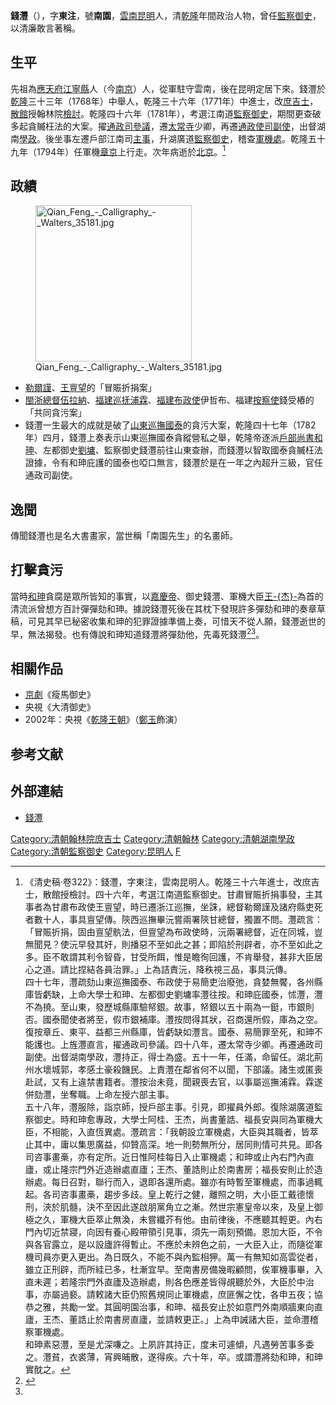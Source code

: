 {{東亞男性歷史人物
|名稱 =錢灃
|身份 =
|國家 =[[清朝|清朝]]
|時代 =清中期
|主君 =[[清高宗|清高宗]]
|屆數 =
|最高職務 =大清[[通政使司|通政使司]]副使、湖南[[學政|學政]]
|前任 = 
|繼任 = 
|圖片名稱 =錢灃.jpg
|圖片大小 =200px
|圖片說明 =《[[清代学者像传|清代学者像传]]》中的錢灃
|氏 =
|姓 =[[錢姓|錢姓]]
|穆坤= <!--清代八旗满洲人物专用-->
|名 =灃
|姓名 =
|羅馬拼音 =
|假名 = <!--日本、琉球人用-->
|諺文 = <!--朝鮮、韓國人用-->
|字 =東注
|號=南園
|名乘 = <!--琉球士族用-->
|官職 =
|封爵 =
|封號 =
|位階 =
|御稱號 = <!--日本皇族之稱號-->
|宮號1 = <!--日本皇族之宮號-->
|宮號2 = <!--朝鮮王族之宮號-->
|封地 =
|神號 =
|尊號 =
|族裔 = [[漢族|漢族]]
|信仰 = <!--指的是宗教信仰-->
|旗籍 = <!--清代八旗人物专用-->
|氏族 =
|籍貫 =[[雲南省|雲南省]][[雲南府|雲南府]][[昆明縣|昆明縣]]（今[[雲南省|雲南省]][[昆明市|昆明市]][[五華區|五華區]]）人
|本貫 = <!--朝鮮人用-->
|世居地= <!--清代八旗人物专用-->
|世居地/穆坤= <!--专门用于清代八旗满洲人物世居地和穆坤相同时-->
|祖籍 =
|本籍 =
|出身地 =
|府邸 =
|世系 =
|初名 =
|乳名 = <!--日本、朝鮮、琉球以外人物用-->
|幼名 = <!--日本人用-->
|兒名 = <!--朝鮮人用-->
|童名 = <!--琉球人用-->
|小字 =
|別名 =
|法號 =
|院號 =
|其他名號 =
|出生日期 =清朝[[清高宗|高宗]][[乾隆|乾隆]]五年（[[1740年|1740年]]）
|出生地點 =
|婚年 =
|逝世日期 =清朝[[清高宗|高宗]][[乾隆|乾隆]]六十年（[[1795年|1795年]]）<BR>享年56歲
|逝世地點 =	北京
|在位年代 =
|廟號 =
|諡號 =
|墓葬 =
|祠廟 =入祀鄉賢祠、名宦祠
|父親 =
|嫡母 =
|母親 =
|繼父=
|繼母=
|養父=
|養母=
|猶父= <!--日本人用-->
|烏帽子親= <!--日本人、琉球人用-->
|元配 =
|正室 =
|妻 =
|繼室 =
|平妻 =
|側室 =
|元配之父 =
|元配之嫡母 =
|元配之母 =
|正室之父 =
|正室之嫡母 =
|正室之母 =
|妻之父 =
|妻之嫡母 =
|妻之母 =
|繼室之父 =
|繼室之嫡母 =
|繼室之母 =
|平妻之父 =
|平妻之嫡母 =
|平妻之母 =
|兄弟 =
|姊妹 =
|嫡兄弟 =
|嫡姊妹 =
|庶兄弟 =
|庶姊妹 =
|同胞兄弟 =
|同胞姊妹 =
|異母兄弟 =
|異母姊妹 =
|異父兄弟 =
|異父姊妹 =
|繼兄弟 =
|繼姊妹 =
|子 =
|女 =
|嫡子 =
|嫡女 =
|庶子 =
|庶女 =
|養子 =
|養女 =
|猶子 = <!--日本人用-->
|婿養子 = <!--日本人用-->
|烏帽子子 = <!--日本人用-->
|繼子 =
|繼女 =
|其他親屬 =
|出身 = <!---此处指科举出身--->乾隆33年[[舉人|舉人]]、乾隆36年[[進士|進士]]
|功名 = 
|經歷 =
|著作 =《南園集》、《南園詩存》 2卷、《錢南園遺集》 5卷、墨鈎雙馬立幀(畫作)
|注釋 =
}}
'''錢灃'''（{{bd|1740年||1795年|catIdx=Q}}），字'''東注'''，號'''南園'''，[[雲南|雲南]][[昆明|昆明]]人，清[[乾隆|乾隆]]年間政治人物，曾任[[監察御史|監察御史]]，以清廉敢言著稱。

== 生平 ==
先祖為[[應天府|應天府]][[江寧縣|江寧縣]]人（今[[南京|南京]]）人，從軍駐守雲南，後在昆明定居下來。錢灃於[[乾隆|乾隆]]三十三年（1768年）中舉人，乾隆三十六年（1771年）中進士，改[[庶吉士|庶吉士]]，[[散館|散館]]授翰林院[[檢討|檢討]]。乾隆四十六年（1781年），考選江南道[[監察御史|監察御史]]，期間更查破多起貪贓枉法的大案。擢[[通政司|通政司]][[參議|參議]]，遷[[太常寺|太常寺]]少卿，再遷[[通政使司副使|通政使司副使]]，出督湖南[[學政|學政]]。後坐事左遷戶部江南司[[主事|主事]]，升湖廣道[[監察御史|監察御史]]，稽查[[軍機處|軍機處]]。乾隆五十九年（1794年）任軍機[[章京|章京]]上行走。次年病逝於[[北京|北京]]。<ref name="清史稿卷322">《清史稿·卷322》：錢灃，字東注，雲南昆明人。乾隆三十六年進士，改庶吉士，散館授檢討。四十六年，考選江南道監察御史。甘肅冒賑折捐事發，主其事者為甘肅布政使王亶望，時已遷浙江巡撫，坐誅，總督勒爾謹及諸府縣吏死者數十人，事具亶望傳。陝西巡撫畢沅嘗兩署陝甘總督，獨置不問。灃疏言：「冒賑折捐，固由亶望骫法，但亶望為布政使時，沅兩署總督，近在同城，豈無聞見？使沅早發其奸，則播惡不至如此之甚；即陷於刑辟者，亦不至如此之多。臣不敢謂其利令智昏，甘受所餌，惟是瞻徇回護，不肯舉發，甚非大臣居心之道。請比捏結各員治罪。」上為詰責沅，降秩視三品，事具沅傳。<br>四十七年，灃疏劾山東巡撫國泰、布政使于易簡吏治廢弛，貪婪無饜，各州縣庫皆虧缺，上命大學士和珅、左都御史劉墉率灃往按。和珅庇國泰，怵灃，灃不為撓。至山東，發歷城縣庫驗帑銀。故事，帑銀以五十兩為一鋌，市銀則否。國泰聞使者將至，假市銀補庫。灃按問得其狀，召商還所假，庫為之空。復按章丘、東平、益都三州縣庫，皆虧缺如灃言。國泰、易簡罪至死，和珅不能護也。上旌灃直言，擢通政司參議。四十八年，遷太常寺少卿。再遷通政司副使。出督湖南學政，灃持正，得士為盛。五十一年，任滿，命留任。湖北荊州水壞城郭，孝感土豪殺饑民。上責灃在鄰省何不以聞，下部議。諸生或匿喪赴試，又有上違禁書籍者。灃按治未竟，聞親喪去官，以事屬巡撫浦霖。霖遂併劾灃，坐奪職。上命左授六部主事。<br>五十八年，灃服除，詣京師，授戶部主事。引見，即擢員外郎。復除湖廣道監察御史。時和珅愈專政，大學士阿桂、王杰，尚書董誥、福長安與同為軍機大臣，不相能，入直恆異處。灃疏言：「我朝設立軍機處，大臣與其職者，皆萃止其中，庸以集思廣益，仰贊高深。地一則勢無所分，居同則情可共見。即各司咨事畫槀，亦有定所。近日惟阿桂每日入止軍機處；和珅或止內右門內直廬，或止隆宗門外近造辦處直廬；王杰、董誥則止於南書房；福長安則止於造辦處。每日召對，聯行而入，退即各還所處。雖亦有時暫至軍機處，而事過輒起。各司咨事畫槀，趨步多歧。皇上乾行之健，離照之明，大小臣工戴德懷刑，浹於肌髓，決不至因此遂啟朋黨角立之漸。然世宗憲皇帝以來，及皇上御極之久，軍機大臣萃止無渙，未嘗纖芥有他。由前律後，不應聽其輕更。內右門內切近禁寢，向因有養心殿帶領引見事，須先一兩刻預備。恩加大臣，不令與各官露立，是以設廬許得暫止。不應於未辨色之前，一大臣入止，而隨從軍機司員亦更入更出。為日既久，不能不與內監相狎。萬一有無知如高雲從者，雖立正刑辟，而所絓已多，杜漸宜早。至南書房備幾暇顧問，俟軍機事畢，入直未遲；若隆宗門外直廬及造辦處，則各色應差皆得覘聽於外，大臣於中治事，亦屬過褻。請敕諸大臣仍照舊規同止軍機處，庶匪懈之忱，各申五夜；協恭之雅，共勵一堂。其圓明園治事，和珅、福長安止於如意門外南順牆東向直廬，王杰、董誥止於南書房直廬，並請敕更正。」上為申誡諸大臣，並命灃稽察軍機處。<br>和珅素惡灃，至是尤深嗛之。上夙許其持正，度未可遽傾，凡遇勞苦事多委之。灃貧，衣裘薄，宵興晡散，遂得疾。六十年，卒。或謂灃將劾和珅，和珅實酖之。</ref>

== 政績 ==
[[File:Qian_Feng_-_Calligraphy_-_Walters_35181.jpg|250px]]
*[[勒爾謹|勒爾謹]]、[[王亶望|王亶望]]的「冒賑折捐案」
*[[閩浙總督|閩浙總督]][[伍拉納|伍拉納]]、[[福建巡抚|福建巡抚]][[浦霖|浦霖]]、[[福建承宣布政使司|福建]][[承宣布政使司布政使|布政使]]伊哲布、福建[[提刑按察使司按察使|按察使]]錢受樁的「共同貪污案」
*錢灃一生最大的成就是破了[[山東巡撫|山東巡撫]][[國泰_(清朝)|國泰]]的貪污大案，乾隆四十七年（1782年）四月，錢灃上奏表示山東巡撫國泰貪縱營私之舉，乾隆帝逐派[[戶部尚書|戶部尚書]][[和珅|和珅]]、左都御史[[劉墉_(清朝)|劉墉]]、監察御史錢灃前往山東查辦，而錢灃以智取國泰貪贓枉法證據，令有和珅庇護的國泰也啞口無言，錢灃於是在一年之內超升三級，官任通政司副使。

== 逸聞 ==
傳聞錢灃也是名大書畫家，當世稱「南園先生」的名畫師。

== 打擊貪污 ==
當時[[和珅|和珅]]貪腐是眾所皆知的事實，以[[嘉慶帝|嘉慶帝]]、御史錢灃、軍機大臣[[王杰_(清朝)|王-{杰}-]]為首的清流派曾想方百計彈彈劾和珅。據說錢灃死後在其枕下發現許多彈劾和珅的奏章草稿，可見其早已秘密收集和珅的犯罪證據準備上奏，可惜天不從人願，錢灃逝世的早，無法揭發。也有傳說和珅知道錢灃將彈劾他，先毒死錢灃<ref>
{{cite web
| url = http://archive.ihp.sinica.edu.tw/ttscgi/ttsquerynew?0:0:mctauac:%28466%29@NO
| title = (清)錢灃 
| website = 中央研究院歷史語言研究所
}}</ref><ref name="清史稿卷322"/>。

== 相關作品 ==
*[[京劇|京劇]]《瘦馬御史》
*央視《大清御史》
*2002年：央視《[[乾隆王朝|乾隆王朝]]》（[[鄭玉|鄭玉]]飾演）

==参考文献==
{{reflist}}

==外部連結==
*[http://npmhost.npm.gov.tw/ttscgi2/ttsquery?0:0:npmauac:TM%3D%BF%FA%F5%D3 錢灃] {{Wayback|url=http://npmhost.npm.gov.tw/ttscgi2/ttsquery?0:0:npmauac:TM%3D%BF%FA%F5%D3 |date=20190701134637 }}

{{DEFAULTSORT:Qian錢}}
{{乾隆三十六年辛卯恩科殿試金榜}}
[[Category:清朝翰林院庶吉士|Category:清朝翰林院庶吉士]]
[[Category:清朝翰林|Category:清朝翰林]]
[[Category:清朝湖南學政|Category:清朝湖南學政]]
[[Category:清朝監察御史|Category:清朝監察御史]]
[[Category:昆明人|Category:昆明人]]
[[Category:錢姓|F]]